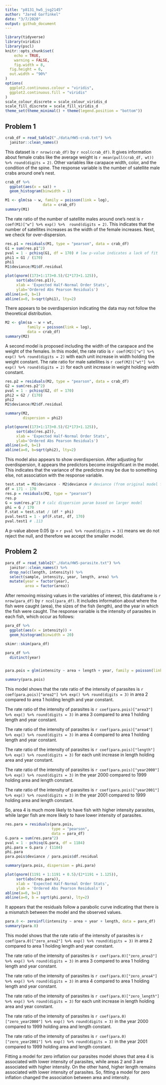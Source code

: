 ```yaml
---
title: "p8131_hw5_jsg2145"
author: "Jared Garfinkel"
date: "3/7/2020"
output: github_document
---
```


```r
library(tidyverse)
library(viridis)
library(pscl)
knitr::opts_chunk$set(
	echo = TRUE,
	warning = FALSE,
	fig.width = 8, 
  fig.height = 6,
  out.width = "90%"
)
options(
  ggplot2.continuous.colour = "viridis",
  ggplot2.continuous.fill = "viridis"
)
scale_colour_discrete = scale_colour_viridis_d
scale_fill_discrete = scale_fill_viridis_d
theme_set(theme_minimal() + theme(legend.position = "bottom"))
```

## Problem 1

```r
crab_df = read_table2("./data/HW5-crab.txt") %>% 
  janitor::clean_names()

```

This dataset is `r nrow(crab_df)` by `r ncol(crab_df)`. It gives information about female crabs like the average weight is `r mean(pull(crab_df, wt)) %>% round(digits = 2)`. Other variables like carapace width, color, and the condition of the spine. The response variable is the number of satellite male crabs around one's nest.

```r
crab_df %>% 
  ggplot(aes(x = sa)) +
  geom_histogram(binwidth = 1)
```


```r
M1 <- glm(sa ~ w, family = poisson(link = log), 
                 data = crab_df)
summary(M1)
```


The rate ratio of the number of satellite males around one's nest is `r coef(M1)["w"] %>% exp() %>%  round(digits = 2)`. This indicates that the number of satellites increases as the width of the female increases. Next, we check for over-dispersion.

```r
res.p1 = residuals(M1, type = "pearson", data = crab_df)
G1 = sum(res.p1^2)
pval = 1 - pchisq(G1, df = 170) # low p-value indicates a lack of fit
phi1 = G1 / (170)
phi1
M1$deviance/M1$df.residual
```

```r
plot(qnorm((173+1:173+0.5)/(2*173+1.125)),
     sort(abs(res.p1)), 
     xlab = 'Expected Half-Normal Order Stats',
     ylab='Ordered Abs Pearson Residuals')
abline(a=0, b=1)
abline(a=0, b=sqrt(phi1), lty=2)
```

There appears to be overdispersion indicating the data may not follow the theoretical distribution.

```r
M2 <- glm(sa ~ w + wt, 
          family = poisson(link = log), 
          data = crab_df)
summary(M2)
```


A second model is proposed including the width of the carapace and the weight of the females. In this model, the rate ratio is `r coef(M2)["w"] %>% exp() %>% round(digits = 2)` with each unit increase in width holding the weight constant. The rate ratio for male satellites is `r coef(M2)["wt"] %>% exp() %>% round(digits = 2)` for each unit increase in weight holding width constant.

```r
res.p2 = residuals(M2, type = "pearson", data = crab_df)
G2 = sum(res.p2^2)
pval = 1 - pchisq(G2, df = 170)
phi2 = G2 / (170)
phi2
M2$deviance/M2$df.residual

summary(M2,
        dispersion = phi2)
```

```r
plot(qnorm((173+1:173+0.5)/(2*173+1.125)),
     sort(abs(res.p2)), 
     xlab = 'Expected Half-Normal Order Stats',
     ylab='Ordered Abs Pearson Residuals')
abline(a=0, b=1)
abline(a=0, b=sqrt(phi2), lty=2)
```

This model also appears to show overdispersion. After adjusting for overdispersion, it appears the predictors become insignificant in the model. This indicates that the variance of the predictors may be due to something else, not association with the response variable.

```r
test.stat = M1$deviance - M2$deviance # deviance (from original model fitting)
df = 171 - 170
res.p = residuals(M2, type = "pearson")  
res.p 
G = sum(res.p^2) # calc dispersion param based on larger model
phi = G / 170
F.stat = test.stat / (df * phi)
pval.test1 = 1 - pf(F.stat, df, 170)
pval.test1 # .113
```

A p-value above 0.05 (p = `r pval %>% round(digits = 3)`) means we do not reject the null, and therefore we accept the smaller model.

## Problem 2

```r
para_df = read_table2("./data/HW5-parasite.txt") %>% 
  janitor::clean_names() %>% 
  drop_na(c(length, intensity)) %>%
  select(sample, intensity, year, length, area) %>% 
  mutate(year = factor(year),
         area = factor(area))
```

After removing missing values in the variables of interest, this dataframe is `r nrow(para_df)` by `r ncol(para_df)`. It includes information about where the fish were caught (area), the sizes of the fish (length), and the year in which the fish were caught. The response variable is the intensity of parasites in each fish, which occur as follows:

```r
para_df %>% 
  ggplot(aes(x = intensity)) +
  geom_histogram(binwidth = 20)
```


```r
skimr::skim(para_df)

para_df %>% 
  distinct(year)



```

```r
para.pois = glm(intensity ~ area + length + year, family = poisson(link = log), data = para_df)

summary(para.pois)
```

This model shows that the rate ratio of the intensity of parasites is `r coef(para.pois)["area2"] %>% exp() %>% round(digits = 3)` in area 2 compared to area 1 holding length and year constant.

The rate ratio of the intensity of parasites is `r coef(para.pois)["area3"] %>% exp() %>% round(digits = 3)` in area 3 compared to area 1 holding length and year constant.

The rate ratio of the intensity of parasites is `r coef(para.pois)["area4"] %>% exp() %>% round(digits = 3)` in area 4 compared to area 1 holding length and year constant.

The rate ratio of the intensity of parasites is `r coef(para.pois)["length"] %>% exp() %>% round(digits = 3)` for each unit increase in length holding area and year constant.

The rate ratio of the intensity of parasites is `r coef(para.pois)["year2000"] %>% exp() %>% round(digits = 3)` in the year 2000 compared to 1999 holding area and length constant.

The rate ratio of the intensity of parasites is `r coef(para.pois)["year2001"] %>% exp() %>% round(digits = 3)` in the year 2001 compared to 1999 holding area and length constant.

So, area 4 is much more likely to have fish with higher intensity parasites, while larger fish are more likely to have lower intensity of parasites.

```r
res.para = residuals(para.pois, 
                     type = "pearson",
                     data = para_df)
G.para = sum(res.para^2)
pval = 1 - pchisq(G.para, df = 1184)
phi.para = G.para / (1184)
phi.para
para.pois$deviance / para.pois$df.residual

summary(para.pois, dispersion = phi.para)
```
```r
plot(qnorm((1191 + 1:1191 + 0.5)/(2*1191 + 1.125)),
     sort(abs(res.para)),
     xlab = 'Expected Half-Normal Order Stats',
     ylab = 'Ordered Abs Pearson Residuals')
abline(a=0, b=1)
abline(a=0, b = sqrt(phi.para), lty=2)
```

It appears that the residuals follow a parabolic curve indicating that there is a mismatch between the model and the observed values.

```r
para.0 <- zeroinfl(intensity ~ area + year + length, data = para_df)
summary(para.0)
```

This model shows that the rate ratio of the intensity of parasites is `r coef(para.0)["zero_area2"] %>% exp() %>% round(digits = 3)` in area 2 compared to area 1 holding length and year constant.

The rate ratio of the intensity of parasites is `r coef(para.0)["zero_area3"] %>% exp() %>% round(digits = 3)` in area 3 compared to area 1 holding length and year constant.

The rate ratio of the intensity of parasites is `r coef(para.0)["zero_area4"] %>% exp() %>% round(digits = 3)` in area 4 compared to area 1 holding length and year constant.

The rate ratio of the intensity of parasites is `r coef(para.0)["zero_length"] %>% exp() %>% round(digits = 3)` for each unit increase in length holding area and year constant.

The rate ratio of the intensity of parasites is `r coef(para.0)["zero_year2000"] %>% exp() %>% round(digits = 3)` in the year 2000 compared to 1999 holding area and length constant.

The rate ratio of the intensity of parasites is `r coef(para.0)["zero_year2001"] %>% exp() %>% round(digits = 3)` in the year 2001 compared to 1999 holding area and length constant.

Fitting a model for zero inflation our parasites model shows that area 4 is associated with lower intensity of parasites, while areas 2 and 3 are associated with higher intensity. On the other hand, higher length remains associated with lower intensity of parasites. So, fitting a model for zero inflation changed the association between area and intensity.
